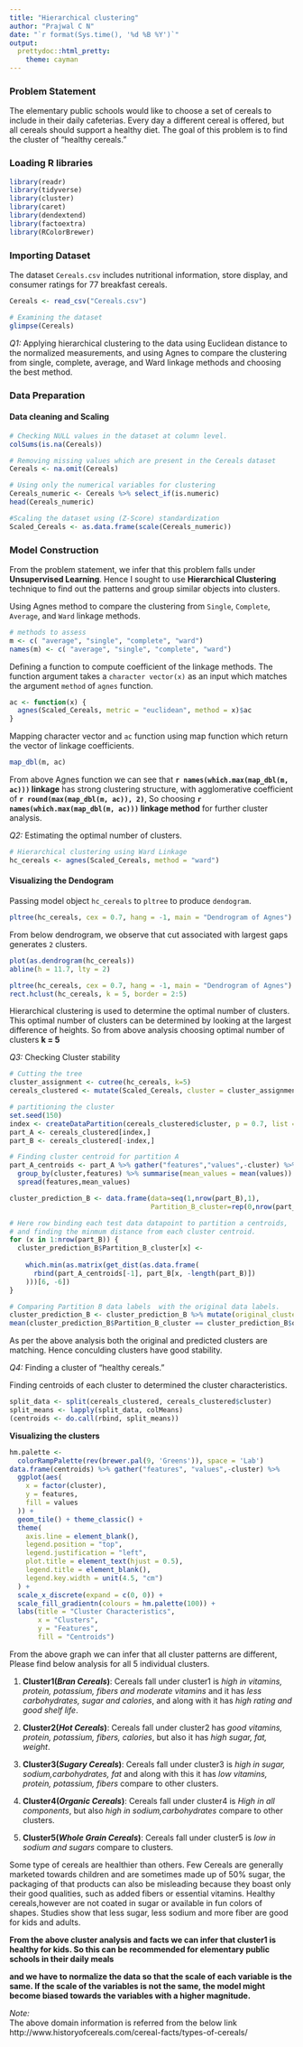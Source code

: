 ---
title: "Hierarchical clustering"
author: "Prajwal C N"
date: "`r format(Sys.time(), '%d %B %Y')`"
output:
  prettydoc::html_pretty:
    theme: cayman
---


### Problem Statement
The elementary public schools would like to choose a set of cereals to include in their daily cafeterias. Every day a different cereal is offered, but all cereals should support a healthy diet. The goal of this problem is to find the cluster of “healthy cereals.”


### Loading R libraries 
```{r, warning=FALSE, message=FALSE}
library(readr)
library(tidyverse)
library(cluster)
library(caret)
library(dendextend)
library(factoextra)
library(RColorBrewer)
```


### Importing Dataset
The dataset `Cereals.csv` includes nutritional information, store display, and consumer ratings for 77 breakfast cereals.
```{r, message = FALSE}
Cereals <- read_csv("Cereals.csv")

# Examining the dataset
glimpse(Cereals)

```


*Q1:*  Applying hierarchical clustering to the data using Euclidean distance to the normalized measurements, and using Agnes to compare the clustering from single, complete, average, and Ward linkage methods and choosing the best method.


### Data Preparation
#### Data cleaning and Scaling
```{r}
# Checking NULL values in the dataset at column level.
colSums(is.na(Cereals))

# Removing missing values which are present in the Cereals dataset
Cereals <- na.omit(Cereals)

# Using only the numerical variables for clustering
Cereals_numeric <- Cereals %>% select_if(is.numeric)
head(Cereals_numeric)

#Scaling the dataset using (Z-Score) standardization 
Scaled_Cereals <- as.data.frame(scale(Cereals_numeric))
```


### Model Construction
From the problem statement, we infer that this problem falls under **Unsupervised Learning**. Hence I sought to use **Hierarchical Clustering** technique to find out the patterns and group similar objects into clusters.

Using Agnes method to compare the clustering from `Single`, `Complete`, `Average`, and `Ward` linkage methods. 
```{r, warning=FALSE, message=FALSE}
# methods to assess
m <- c( "average", "single", "complete", "ward")
names(m) <- c( "average", "single", "complete", "ward")

```


Defining a function to compute coefficient of the linkage methods. The function argument takes a `character vector(x)` as an input which matches the argument `method` of `agnes` function. 
```{r}
ac <- function(x) {
  agnes(Scaled_Cereals, metric = "euclidean", method = x)$ac
}
```

Mapping character vector and `ac` function using map function which return the vector of linkage coefficients.
```{r}
map_dbl(m, ac)
```

From above Agnes function we can see that **`r names(which.max(map_dbl(m, ac)))` linkage** has strong clustering structure, with agglomerative coefficient of **`r round(max(map_dbl(m, ac)), 2)`**, So choosing **`r names(which.max(map_dbl(m, ac)))` linkage method** for further cluster analysis.


*Q2:* Estimating the optimal number of clusters.
```{r, warning=FALSE, message=FALSE}
# Hierarchical clustering using Ward Linkage
hc_cereals <- agnes(Scaled_Cereals, method = "ward")
```

#### Visualizing the Dendogram
Passing model object `hc_cereals` to `pltree` to produce `dendogram`.
```{r}
pltree(hc_cereals, cex = 0.7, hang = -1, main = "Dendrogram of Agnes") 
```


From below dendrogram, we observe that cut associated with largest gaps generates `2` clusters.  
```{r, echo=FALSE}
plot(as.dendrogram(hc_cereals))
abline(h = 11.7, lty = 2)
```
```{r, echo=FALSE}
pltree(hc_cereals, cex = 0.7, hang = -1, main = "Dendrogram of Agnes")
rect.hclust(hc_cereals, k = 5, border = 2:5)
```


Hierarchical clustering is used to determine the optimal number of clusters. This optimal number of clusters can be determined by looking at the largest difference of heights. So from above analysis choosing optimal number of clusters **k = 5**


*Q3:* Checking Cluster stability


```{r, warning=FALSE, message=FALSE}
# Cutting the tree
cluster_assignment <- cutree(hc_cereals, k=5)
cereals_clustered <- mutate(Scaled_Cereals, cluster = cluster_assignment)

# partitioning the cluster
set.seed(150)
index <- createDataPartition(cereals_clustered$cluster, p = 0.7, list = FALSE)
part_A <- cereals_clustered[index,]
part_B <- cereals_clustered[-index,]

# Finding cluster centroid for partition A
part_A_centroids <- part_A %>% gather("features","values",-cluster) %>% 
  group_by(cluster,features) %>% summarise(mean_values = mean(values)) %>% 
  spread(features,mean_values)

cluster_prediction_B <- data.frame(data=seq(1,nrow(part_B),1),
                                   Partition_B_cluster=rep(0,nrow(part_B)))

# Here row binding each test data datapoint to partition a centroids, 
# and finding the minmum distance from each cluster centroid.
for (x in 1:nrow(part_B)) {
  cluster_prediction_B$Partition_B_cluster[x] <-
    
    which.min(as.matrix(get_dist(as.data.frame(
      rbind(part_A_centroids[-1], part_B[x, -length(part_B)])
    )))[6, -6])
}

# Comparing Partition B data labels  with the original data labels.
cluster_prediction_B <- cluster_prediction_B %>% mutate(original_clusters = part_B$cluster)
mean(cluster_prediction_B$Partition_B_cluster == cluster_prediction_B$original_clusters)
```


As per the above analysis both the original and predicted clusters are matching. Hence conculding clusters have good stability. 


*Q4:* Finding a cluster of “healthy cereals.” 

Finding centroids of each cluster to determined the cluster characteristics.
```{r}
split_data <- split(cereals_clustered, cereals_clustered$cluster)
split_means <- lapply(split_data, colMeans)
(centroids <- do.call(rbind, split_means))
```

**Visualizing the clusters**  
```{r, fig.align='center', fig.height=7, fig.width=10}
hm.palette <-
  colorRampPalette(rev(brewer.pal(9, 'Greens')), space = 'Lab')
data.frame(centroids) %>% gather("features", "values",-cluster) %>%
  ggplot(aes(
    x = factor(cluster),
    y = features,
    fill = values
  )) + 
  geom_tile() + theme_classic() +
  theme(
    axis.line = element_blank(),
    legend.position = "top",
    legend.justification = "left",
    plot.title = element_text(hjust = 0.5),
    legend.title = element_blank(),
    legend.key.width = unit(4.5, "cm")
  ) +
  scale_x_discrete(expand = c(0, 0)) +
  scale_fill_gradientn(colours = hm.palette(100)) +
  labs(title = "Cluster Characteristics",
       x = "Clusters",
       y = "Features",
       fill = "Centroids")
```

From the above graph we can infer that all cluster patterns are different, Please find below analysis for all 5 individual clusters. 


1) **Cluster1(*Bran Cereals*)**: Cereals fall under cluster1 is *high in vitamins, protein, potassium, fibers and moderate vitamins* and it has *less carbohydrates, sugar and calories*, and along with it has *high rating and good shelf life*.


2) **Cluster2(*Hot Cereals*)**: Cereals fall under cluster2 has *good vitamins, protein, potassium, fibers, calories*, but also it has *high sugar, fat, weight*.


3) **Cluster3(*Sugary Cereals*)**: Cereals fall under cluster3 is *high in sugar, sodium,carbohydrates, fat* and along with this it has *low vitamins, protein, potassium, fibers* compare to other clusters.


4) **Cluster4(*Organic Cereals*)**: Cereals fall under cluster4 is *High in all components*, but also *high in sodium,carbohydrates* compare to other clusters.


5) **Cluster5(*Whole Grain Cereals*)**: Cereals fall under cluster5 is *low in sodium and sugars* compare to clusters.


Some type of cereals are healthier than others. Few Cereals are generally marketed towards children and are sometimes made up of 50% sugar, the packaging of that products can also be misleading because they boast only their good qualities, such as added fibers or essential vitamins. Healthy cereals,however are not coated in sugar or available in fun colors of shapes. Studies show that less sugar, less sodium and more fiber are good for kids and adults.  


**From the above cluster analysis and facts we can infer that cluster1 is healthy for kids. So this can be recommended for elementary public schools in their daily meals**

**and we have to normalize the data so that the scale of each variable is the same. If the scale of the variables is not the same, the model might become biased towards the variables with a higher magnitude.**

*Note:*  
The above domain information is referred from the below link    
http://www.historyofcereals.com/cereal-facts/types-of-cereals/